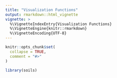 ```yaml
---
title: "Visualization Functions"
output: rmarkdown::html_vignette
vignette: >
  %\VignetteIndexEntry{Visualization Functions}
  %\VignetteEngine{knitr::rmarkdown}
  %\VignetteEncoding{UTF-8}
---
```


```r
knitr::opts_chunk$set(
  collapse = TRUE,
  comment = "#>"
)
```

```r
library(soils)
```
